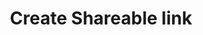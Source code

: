 ---
title: Create Shareable link
openapi: post /test_framework/v1/results/{id}/create_shareable_link_token/
---